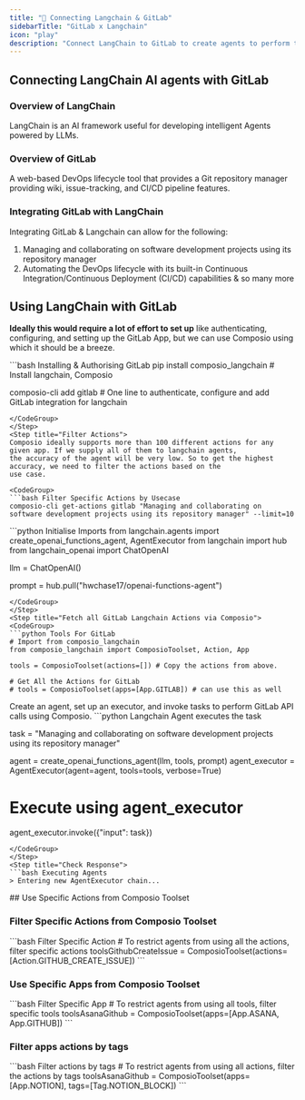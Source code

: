 ```yaml
---
title: "🚀 Connecting Langchain & GitLab"
sidebarTitle: "GitLab x Langchain"
icon: "play"
description: "Connect LangChain to GitLab to create agents to perform tasks using natural language"
---
```


## Connecting LangChain AI agents with GitLab

### Overview of LangChain

LangChain is an AI framework useful for developing intelligent Agents powered by LLMs.

### Overview of GitLab

A web-based DevOps lifecycle tool that provides a Git repository manager providing wiki, issue-tracking, and CI/CD pipeline features.

### Integrating GitLab with LangChain

Integrating GitLab & Langchain can allow for the following:

1. Managing and collaborating on software development projects using its repository manager
2. Automating the DevOps lifecycle with its built-in Continuous Integration/Continuous Deployment (CI/CD) capabilities
& so many more

## Using LangChain with GitLab

<Steps>
<Step title="Setting Up the Environment">

**Ideally this would require a lot of effort to set up** like authenticating, configuring, and setting up the GitLab App, but we can use Composio using which it should be a breeze.

<CodeGroup>
```bash Installing & Authorising GitLab
pip install composio_langchain # Install langchain, Composio 

composio-cli add gitlab # One line to authenticate, configure and add GitLab integration for langchain
```
</CodeGroup>
</Step>
<Step title="Filter Actions">
Composio ideally supports more than 100 different actions for any given app. If we supply all of them to langchain agents, 
the accuracy of the agent will be very low. So to get the highest accuracy, we need to filter the actions based on the 
use case.

<CodeGroup>
```bash Filter Specific Actions by Usecase
composio-cli get-actions gitlab "Managing and collaborating on software development projects using its repository manager" --limit=10
```
</CodeGroup>

</Step>
<Step title="Import Base Packages">

<CodeGroup>
```python Initialise Imports
from langchain.agents import create_openai_functions_agent, AgentExecutor
from langchain import hub
from langchain_openai import ChatOpenAI


llm = ChatOpenAI()

prompt = hub.pull("hwchase17/openai-functions-agent")
```
</CodeGroup>
</Step>
<Step title="Fetch all GitLab Langchain Actions via Composio">
<CodeGroup>
```python Tools For GitLab
# Import from composio_langchain
from composio_langchain import ComposioToolset, Action, App

tools = ComposioToolset(actions=[]) # Copy the actions from above. 

# Get All the Actions for GitLab
# tools = ComposioToolset(apps=[App.GITLAB]) # can use this as well
```
</CodeGroup>
</Step>
<Step title="Execute the Agent">
Create an agent, set up an executor, and invoke tasks to perform GitLab API calls using Composio. 
<CodeGroup>
```python Langchain Agent executes the task

task = "Managing and collaborating on software development projects using its repository manager"

agent = create_openai_functions_agent(llm, tools, prompt)
agent_executor = AgentExecutor(agent=agent, tools=tools, verbose=True)

# Execute using agent_executor
agent_executor.invoke({"input": task})
```
</CodeGroup>
</Step>
<Step title="Check Response">
```bash Executing Agents
> Entering new AgentExecutor chain...
```
</Step>
</Steps>
## Use Specific Actions from Composio Toolset

### Filter Specific Actions from Composio Toolset

<CodeGroup>
```bash Filter Specific Action
# To restrict agents from using all the actions, filter specific actions
toolsGithubCreateIssue = ComposioToolset(actions=[Action.GITHUB_CREATE_ISSUE])
```
</CodeGroup>

### Use Specific Apps from Composio Toolset
<CodeGroup>
```bash Filter Specific App
# To restrict agents from using all tools, filter specific tools
toolsAsanaGithub = ComposioToolset(apps=[App.ASANA, App.GITHUB])
```
</CodeGroup>

### Filter apps actions by tags 
<CodeGroup>
```bash Filter actions by tags
# To restrict agents from using all actions, filter the actions by tags
toolsAsanaGithub = ComposioToolset(apps=[App.NOTION], tags=[Tag.NOTION_BLOCK])
```
</CodeGroup>

